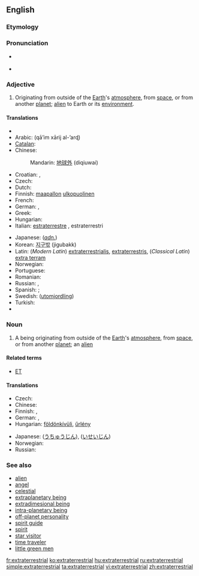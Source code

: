 ==English==
{{wikipedia}}

===Etymology===
{{prefix|extra|terrestrial}}

===Pronunciation===
*{{ipacregion|Canada}} {{ipac|ˌɛkstrətɚˈɛstriəl|en-ca-synth-extraterrestrial.ogg|CA synth}}
* {{hyphenation|ex|tra|ter|res|tri|al}}

===Adjective===
{{en-adj}}

# Originating from outside of the [[Earth]]'s [[atmosphere]], from [[space]], or from another [[planet]]; [[alien]] to Earth or its [[environment]].

====Translations====
{{trans-top|originating from outside of the Earth}}
* {{trreq|Afrikaans}}
* Arabic: {{Arab|[[قائم خارِجَ الأَرْض|قائِمٌ خارِجَ الأرْض]]}} (qā’im xārij al-’arɖ)
* [[Catalan]]: {{t-|ca|extraterrestre}}
* Chinese:
*: Mandarin: [[地球外]] (diqiuwai)
* Croatian: {{t|hr|vanzemaljski}},  {{t|hr|izvanzemaljski}}
* Czech: {{t-|cs|mimozemský|m}}
* Dutch: {{t-|nl|buitenaards}}
* Finnish: [[maapallo]]n [[ulkopuolinen]]
* French: {{t+|fr|extraterrestre}}
* German: {{t-|de|außerirdisch}}, {{t+|de|extraterrestrisch}}
* Greek: {{t+|el|εξωγήινος|tr=exōgéinos|sc=Grek}}
* Hungarian: {{t+|hu|földönkívüli}}
* Italian: [[estraterrestre]] {{s}}, estraterrestri {{p}}
{{trans-mid}}
* Japanese: (''[[adnominal|adn.]]'') {{t-|ja|地球外|tr=chikyūgai|sc=Jpan}}
* Korean: [[지구밖]] (jigubakk)
* Latin: (''Modern Latin'') [[extraterrestrialis]], [[extraterrestris]], (''Classical Latin'') [[extra terram]]
* Norwegian: {{t-|no|utenomjordisk}}
* Portuguese: {{t-|pt|extraterrestre}}
* Romanian: {{t|ro|extraterestru}}
* Russian: {{t|ru|инопланетный|tr=inoplanétnyj|sc=Cyrl}}, {{t|ru|внеземной|tr=vnezemnói|sc=Cyrl}}
* Spanish: {{t+|es|extraterrestre}}; {{t+|es|alienígena}}
* Swedish: {{t|sv|utomjording}} ([[utomjordling]])
* Turkish: {{t+|tr|uzaylı}}
* {{trreq|Vietnamese}}
{{trans-bottom}}

===Noun===
{{en-noun}}

# A being originating from outside of the [[Earth]]'s [[atmosphere]], from [[space]], or from another [[planet]]; an [[alien]]

====Related terms====
* [[ET]]

====Translations====
{{trans-top|a being originating from outside of the Earth}}
* Czech: {{t+|cs|mimozemšťan|m}}
* Chinese: {{外星人}}
* Finnish: {{t+|fi|avaruusolento}}, {{t|fi|avaruusolio}}
* German: {{t|de|Außerirdischer|m}}, {{t-|de|Außerirdische|f}}
* Hungarian: [[földönkívüli]], [[űrlény]]
{{trans-mid}}
* Japanese: {{t-|ja|宇宙人|tr=uchūjin|sc=Jpan}} ([[うちゅうじん]]), {{t-|ja|異星人|tr=iseijin|sc=Jpan}} ([[いせいじん]])
* Norwegian: {{t-|no|utenomjordisk skapning|m}}
* Russian: {{t|ru|инопланетянин|m|tr=inoplanetjánin|sc=Cyrl}}
{{trans-bottom}}

===See also===
* [[alien]]
* [[angel]]
* [[celestial]]
* [[extraplanetary being]]
* [[extradimesional being]]
* [[intra-planetary being]]
* [[off-planet personality]]
* [[spirit guide]]
* [[spirit]]
* [[star visitor]]
* [[time traveler]]
* [[little green men]]

[[fr:extraterrestrial]]
[[ko:extraterrestrial]]
[[hu:extraterrestrial]]
[[ru:extraterrestrial]]
[[simple:extraterrestrial]]
[[ta:extraterrestrial]]
[[vi:extraterrestrial]]
[[zh:extraterrestrial]]